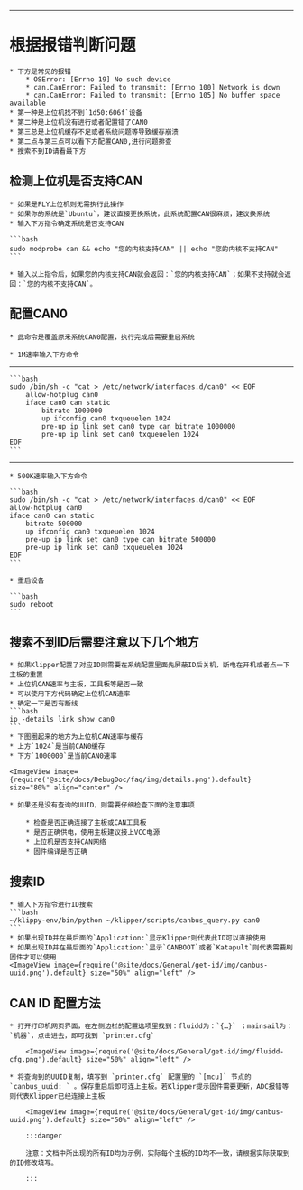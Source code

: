 

----

# 根据报错判断问题

    * 下方是常见的报错
        * OSError: [Errno 19] No such device
        * can.CanError: Failed to transmit: [Errno 100] Network is down
        * can.CanError: Failed to transmit: [Errno 105] No buffer space available
    * 第一种是上位机找不到`1d50:606f`设备
    * 第二种是上位机没有进行或者配置错了CAN0
    * 第三总是上位机缓存不足或者系统问题等导致缓存崩溃
    * 第二点与第三点可以看下方配置CAN0,进行问题排查
    * 搜索不到ID请看最下方

## 检测上位机是否支持CAN

    * 如果是FLY上位机则无需执行此操作
    * 如果你的系统是`Ubuntu`，建议直接更换系统，此系统配置CAN很麻烦，建议换系统
    * 输入下方指令确定系统是否支持CAN

    ```bash
    sudo modprobe can && echo "您的内核支持CAN" || echo "您的内核不支持CAN"
    ```

    * 输入以上指令后，如果您的内核支持CAN就会返回：`您的内核支持CAN`；如果不支持就会返回：`您的内核不支持CAN`。

## 配置CAN0

    * 此命令是覆盖原来系统CAN0配置，执行完成后需要重启系统
    
    * 1M速率输入下方命令
----
    ```bash
    sudo /bin/sh -c "cat > /etc/network/interfaces.d/can0" << EOF
        allow-hotplug can0
        iface can0 can static
            bitrate 1000000
            up ifconfig can0 txqueuelen 1024
            pre-up ip link set can0 type can bitrate 1000000
            pre-up ip link set can0 txqueuelen 1024
    EOF
    ```
----
    * 500K速率输入下方命令

    ```bash
    sudo /bin/sh -c "cat > /etc/network/interfaces.d/can0" << EOF
    allow-hotplug can0
    iface can0 can static
        bitrate 500000
        up ifconfig can0 txqueuelen 1024
        pre-up ip link set can0 type can bitrate 500000
        pre-up ip link set can0 txqueuelen 1024
    EOF
    ```

    * 重启设备

    ```bash
    sudo reboot
    ```


## 搜索不到ID后需要注意以下几个地方

    * 如果Klipper配置了对应ID则需要在系统配置里面先屏蔽ID后关机，断电在开机或者点一下主板的重置
    * 上位机CAN速率与主板，工具板等是否一致
    * 可以使用下方代码确定上位机CAN速率
    * 确定一下是否有断线
    ```bash
    ip -details link show can0
    ```
    * 下图圈起来的地方为上位机CAN速率与缓存
    * 上方`1024`是当前CAN0缓存
    * 下方`1000000`是当前CAN0速率

    <ImageView image={require('@site/docs/DebugDoc/faq/img/details.png').default} size="80%" align="center" />

    * 如果还是没有查询的UUID，则需要仔细检查下面的注意事项

        * 检查是否正确连接了主板或CAN工具板
        * 是否正确供电，使用主板建议接上VCC电源
        * 上位机是否支持CAN网络
        * 固件编译是否正确
## 搜索ID

    * 输入下方指令进行ID搜索
    ```bash
    ~/klippy-env/bin/python ~/klipper/scripts/canbus_query.py can0
    ```
    * 如果出现ID并在最后面的`Application:`显示Klipper则代表此ID可以直接使用
    * 如果出现ID并在最后面的`Application:`显示`CANBOOT`或者`Katapult`则代表需要刷固件才可以使用
    <ImageView image={require('@site/docs/General/get-id/img/canbus-uuid.png').default} size="50%" align="left" />


## CAN ID 配置方法

    * 打开打印机网页界面，在左侧边栏的配置选项里找到：fluidd为：`{…}` ；mainsail为：`机器`，点击进去，即可找到 `printer.cfg`

        <ImageView image={require('@site/docs/General/get-id/img/fluidd-cfg.png').default} size="50%" align="left" />

    * 将查询到的UUID复制，填写到 `printer.cfg` 配置里的 `[mcu]` 节点的 `canbus_uuid: ` 。保存重启后即可连上主板。若Klipper提示固件需要更新，ADC报错等则代表Klipper已经连接上主板

        <ImageView image={require('@site/docs/General/get-id/img/canbus-uuid.png').default} size="50%" align="left" />

        :::danger

        注意：文档中所出现的所有ID均为示例，实际每个主板的ID均不一致，请根据实际获取到的ID修改填写。

        :::

